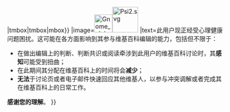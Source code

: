 {{{{#ifeq:{{{spacetype|}}}|tmbox|tmbox|mbox}}
|image=[[Image:Gnome globe current event.svg|42px]][[File:Psi2.svg|60px]]
|text=此用户现正经受心理健康问题困扰。这可能在各方面影响到其参与维基百科编辑的能力，包括但不限于：
<ul style="font-size:.857em">
<li> 在做出编辑上的判断、判断共识或阅读牵涉到此用户的维基百科讨论时，其'''感知'''可能受到扭曲；
<li> 在此期间其分配在维基百科上的时间将会'''减少'''；
<li> '''无法'''于讨论页或者电子邮件快速回应其他维基人，以参与冲突调解或者完成其在维基百科上的日常工作。
</ul>
'''感谢您的理解'''。
}}
<noinclude>{{doc}}</noinclude>